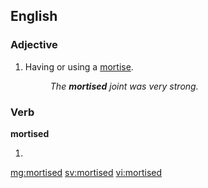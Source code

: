 ==English==

===Adjective===
{{en-adj|-}}

# Having or using a [[mortise]].
#: ''The '''mortised''' joint was very strong.''

===Verb===
'''mortised'''

# {{past of|mortised}}

[[mg:mortised]]
[[sv:mortised]]
[[vi:mortised]]